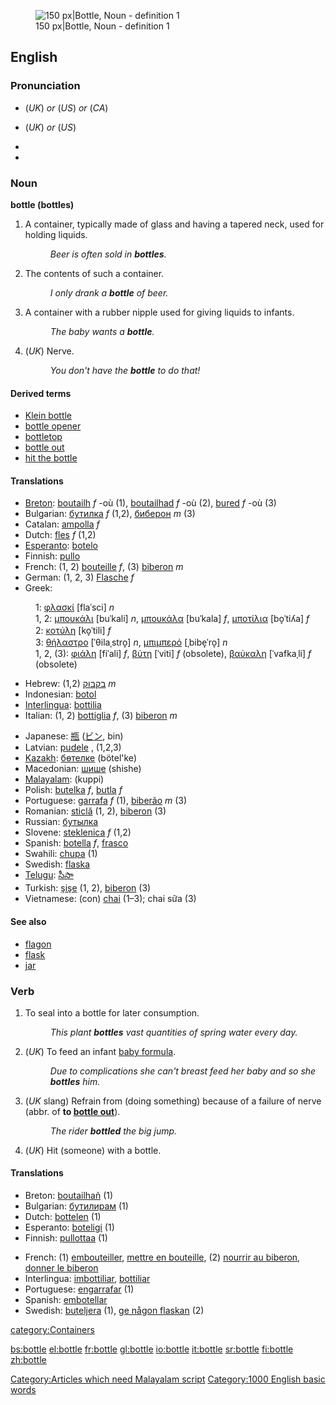 [[Image:Beaujolais Nouveau bottle.jpg|thumb|right|150 px|Bottle, Noun - definition 1]]

==English==

===Pronunciation===
*{{IPA|/ˈbɒt(ə)l/}} (''UK'') ''or'' {{IPA|/ˈbɑt(ə)l/}} (''US'') ''or'' {{IPA|/ˈbɑɾ(ə)l/}} (''CA'')
*{{SAMPA|/"bQt(@)l/}} (''UK'') ''or'' {{SAMPA|/"bAt(@)l/}} (''US'')
*{{audio|en-us-bottle.ogg|Audio (US)}}
*{{audio|en-ca-bottle.ogg|Audio (CA)}}

===Noun===
'''bottle (bottles)'''

# A container, typically made of glass and having a tapered neck, used for holding liquids.
#: ''Beer is often sold in '''bottles'''.''
# The contents of such a container.  
#: ''I only drank a '''bottle''' of beer.''
# A container with a rubber nipple used for giving liquids to infants.
#: ''The baby wants a '''bottle'''.''
# (''UK'') Nerve.
#: ''You don't have the '''bottle''' to do that!''

====Derived terms====
* [[Klein bottle]]
* [[bottle opener]]
* [[bottletop]]
* [[bottle out]]
* [[hit the bottle]]

====Translations====
{{top}}
*[[Breton]]: [[boutailh]] ''f'' -où (1), [[boutailhad]] ''f'' -où (2), [[bured]] ''f'' -où (3)
*Bulgarian: [[бутилка]] ''f'' (1,2), [[биберон]] ''m'' (3)
*Catalan: [[ampolla]] ''f''
*Dutch: [[fles]] ''f'' (1,2)
*[[Esperanto]]: [[botelo]]
*Finnish: [[pullo]]
*French: (1, 2) [[bouteille]] ''f'', (3) [[biberon]] ''m''
*German: (1, 2, 3) [[Flasche]] ''f''
*Greek:
:1: [[φλασκί]] [flaˈsci] ''n''
:1, 2: [[μπουκάλι]] [buˈkali] ''n'', [[μπουκάλα]] [buˈkala] ''f'', [[μποτίλια]] [bo̞ˈtiʎa] ''f''
:2: [[κοτύλη]] [ko̞ˈtili] ''f''
:3: [[θήλαστρο]] [ˈθilaˌstro̞] ''n'', [[μπιμπερό]] [ˌbibe̞ˈro̞] ''n''
:1, 2, (3): [[φιάλη]] [fiˈali] ''f'', [[βύτη]] [ˈviti] ''f'' (obsolete), [[βαύκαλη]] [ˈvafkaˌli] ''f'' (obsolete)
*Hebrew: (1,2) [[בקבוק]] ''m''
*Indonesian: [[botol]]
*[[Interlingua]]: [[bottilia]]
*Italian: (1, 2) [[bottiglia]] ''f'', (3) [[biberon]] ''m''
{{mid}}
*Japanese: [[瓶]] ([[ビン]], bin)
*Latvian: [[pudele]] {{f}}, (1,2,3)
*[[Kazakh]]: [[бөтелке]] (bötel'ke)
*Macedonian: [[шише]] (shishe)
*[[Malayalam]]: (kuppi) [[Category:Articles which need Malayalam script]]
*Polish: [[butelka]] ''f'', [[butla]] ''f''
*Portuguese: [[garrafa]] ''f'' (1), [[biberão]] ''m'' (3)
*Romanian: [[sticlă]] (1, 2), [[biberon]] (3)
*Russian: [[бутылка]]
*Slovene: [[steklenica]] ''f'' (1,2)
*Spanish: [[botella]] ''f'', [[frasco]] {{m}}
*Swahili: [[chupa]] (1)
*Swedish: [[flaska]]
*[[Telugu]]: [[సీసా]]
*Turkish: [[şişe]] (1, 2), [[biberon]] (3)
*Vietnamese: (con) [[chai]] (1&ndash;3); chai sữa (3)
{{bottom}}

====See also====
*[[flagon]]
*[[flask]]
*[[jar]]

===Verb===
{{en-infl-reg-other-e|bottl|e|}}

# To seal into a bottle for later consumption.
#: ''This plant '''bottles''' vast quantities of spring water every day.''
# (''UK'') To feed an infant [[baby formula]].
#: ''Due to complications she can't breast feed her baby and so she '''bottles''' him.''
# (''UK'' slang) Refrain from (doing something) because of a failure of nerve (abbr. of '''to [[bottle out]]''').
#: ''The rider '''bottled''' the big jump.''
# (''UK'') Hit (someone) with a bottle.

====Translations====
{{top}}
*Breton: [[boutailhañ]] (1)
*Bulgarian: [[бутилирам]] (1)
*Dutch: [[bottelen]] (1)
*Esperanto: [[boteligi]] (1)
*Finnish: [[pullottaa]] (1)
{{mid}}
*French: (1) [[embouteiller]], [[mettre en bouteille]], (2) [[nourrir au biberon]], [[donner le biberon]]
*Interlingua: [[imbottiliar]], [[bottiliar]]
*Portuguese: [[engarrafar]] (1)
*Spanish: [[embotellar]]
*Swedish: [[buteljera]] (1), [[ge någon flaskan]] (2)
{{bottom}}

[[Category:1000 English basic words]]
[[category:Containers]]

[[bs:bottle]]
[[el:bottle]]
[[fr:bottle]]
[[gl:bottle]]
[[io:bottle]]
[[it:bottle]]
[[sr:bottle]]
[[fi:bottle]]
[[zh:bottle]]